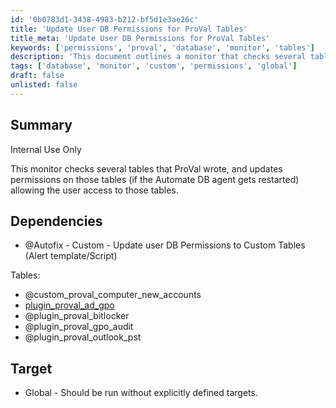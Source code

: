 ```yaml
---
id: '0b0783d1-3438-4983-b212-bf5d1e3ae26c'
title: 'Update User DB Permissions for ProVal Tables'
title_meta: 'Update User DB Permissions for ProVal Tables'
keywords: ['permissions', 'proval', 'database', 'monitor', 'tables']
description: 'This document outlines a monitor that checks several tables created by ProVal and updates permissions on those tables if the Automate DB agent is restarted, ensuring user access to necessary data.'
tags: ['database', 'monitor', 'custom', 'permissions', 'global']
draft: false
unlisted: false
---
```

## Summary

Internal Use Only

This monitor checks several tables that ProVal wrote, and updates permissions on those tables (if the Automate DB agent gets restarted) allowing the user access to those tables.

## Dependencies

- @Autofix - Custom - Update user DB Permissions to Custom Tables (Alert template/Script)

Tables:
- @custom_proval_computer_new_accounts
- [plugin_proval_ad_gpo](https://proval.itglue.com/DOC-5078775-7948720) 
- @plugin_proval_bitlocker
- @plugin_proval_gpo_audit
- @plugin_proval_outlook_pst

## Target

- Global - Should be run without explicitly defined targets.












